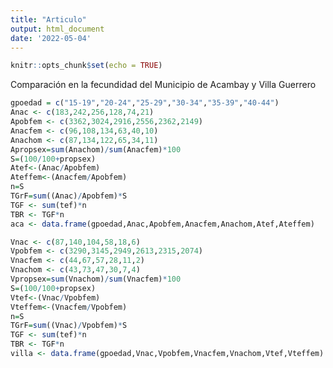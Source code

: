 ---
title: "Articulo"
output: html_document
date: '2022-05-04'
---

```{r setup, include=FALSE}
knitr::opts_chunk$set(echo = TRUE)
```
Comparación en la fecundidad del Municipio de Acambay y Villa Guerrero
```{r}

gpoedad = c("15-19","20-24","25-29","30-34","35-39","40-44") 
Anac <- c(183,242,256,128,74,21)
Apobfem <- c(3362,3024,2916,2556,2362,2149)
Anacfem <- c(96,108,134,63,40,10)
Anachom <- c(87,134,122,65,34,11)
Apropsex=sum(Anachom)/sum(Anacfem)*100
S=(100/100+propsex)
Atef<-(Anac/Apobfem)
Ateffem<-(Anacfem/Apobfem)
n=S
TGrF=sum((Anac)/Apobfem)*S
TGF <- sum(tef)*n
TBR <- TGF*n
aca <- data.frame(gpoedad,Anac,Apobfem,Anacfem,Anachom,Atef,Ateffem)

Vnac <- c(87,140,104,58,18,6)
Vpobfem <- c(3290,3145,2949,2613,2315,2074)
Vnacfem <- c(44,67,57,28,11,2)
Vnachom <- c(43,73,47,30,7,4)
Vpropsex=sum(Vnachom)/sum(Vnacfem)*100
S=(100/100+propsex)
Vtef<-(Vnac/Vpobfem)
Vteffem<-(Vnacfem/Vpobfem)
n=S
TGrF=sum((Vnac)/Vpobfem)*S
TGF <- sum(tef)*n
TBR <- TGF*n
villa <- data.frame(gpoedad,Vnac,Vpobfem,Vnacfem,Vnachom,Vtef,Vteffem)


```
